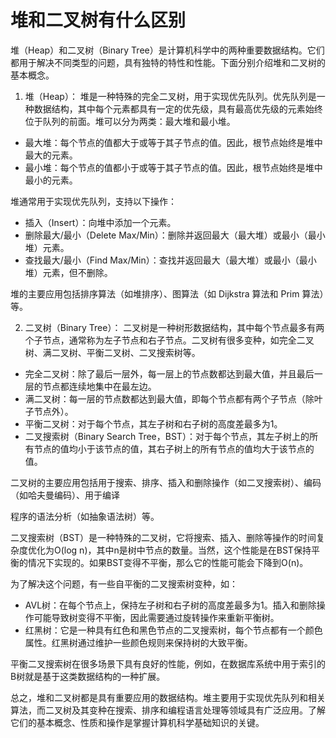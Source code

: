 # 堆和二叉树有什么区别


堆（Heap）和二叉树（Binary Tree）是计算机科学中的两种重要数据结构。它们都用于解决不同类型的问题，具有独特的特性和性能。下面分别介绍堆和二叉树的基本概念。

1.  堆（Heap）： 堆是一种特殊的完全二叉树，用于实现优先队列。优先队列是一种数据结构，其中每个元素都具有一定的优先级，具有最高优先级的元素始终位于队列的前面。堆可以分为两类：最大堆和最小堆。

*   最大堆：每个节点的值都大于或等于其子节点的值。因此，根节点始终是堆中最大的元素。
*   最小堆：每个节点的值都小于或等于其子节点的值。因此，根节点始终是堆中最小的元素。

堆通常用于实现优先队列，支持以下操作：

*   插入（Insert）：向堆中添加一个元素。
*   删除最大/最小（Delete Max/Min）：删除并返回最大（最大堆）或最小（最小堆）元素。
*   查找最大/最小（Find Max/Min）：查找并返回最大（最大堆）或最小（最小堆）元素，但不删除。

堆的主要应用包括排序算法（如堆排序）、图算法（如 Dijkstra 算法和 Prim 算法）等。

2.  二叉树（Binary Tree）： 二叉树是一种树形数据结构，其中每个节点最多有两个子节点，通常称为左子节点和右子节点。二叉树有很多变种，如完全二叉树、满二叉树、平衡二叉树、二叉搜索树等。

*   完全二叉树：除了最后一层外，每一层上的节点数都达到最大值，并且最后一层的节点都连续地集中在最左边。
*   满二叉树：每一层的节点数都达到最大值，即每个节点都有两个子节点（除叶子节点外）。
*   平衡二叉树：对于每个节点，其左子树和右子树的高度差最多为1。
*   二叉搜索树（Binary Search Tree，BST）：对于每个节点，其左子树上的所有节点的值均小于该节点的值，其右子树上的所有节点的值均大于该节点的值。

二叉树的主要应用包括用于搜索、排序、插入和删除操作（如二叉搜索树）、编码（如哈夫曼编码）、用于编译

程序的语法分析（如抽象语法树）等。

二叉搜索树（BST）是一种特殊的二叉树，它将搜索、插入、删除等操作的时间复杂度优化为O(log n)，其中n是树中节点的数量。当然，这个性能是在BST保持平衡的情况下实现的。如果BST变得不平衡，那么它的性能可能会下降到O(n)。

为了解决这个问题，有一些自平衡的二叉搜索树变种，如：

*   AVL树：在每个节点上，保持左子树和右子树的高度差最多为1。插入和删除操作可能导致树变得不平衡，因此需要通过旋转操作来重新平衡树。
*   红黑树：它是一种具有红色和黑色节点的二叉搜索树，每个节点都有一个颜色属性。红黑树通过维护一些颜色规则来保持树的大致平衡。

平衡二叉搜索树在很多场景下具有良好的性能，例如，在数据库系统中用于索引的B树就是基于这类数据结构的一种扩展。

总之，堆和二叉树都是具有重要应用的数据结构。堆主要用于实现优先队列和相关算法，而二叉树及其变种在搜索、排序和编程语言处理等领域具有广泛应用。了解它们的基本概念、性质和操作是掌握计算机科学基础知识的关键。


